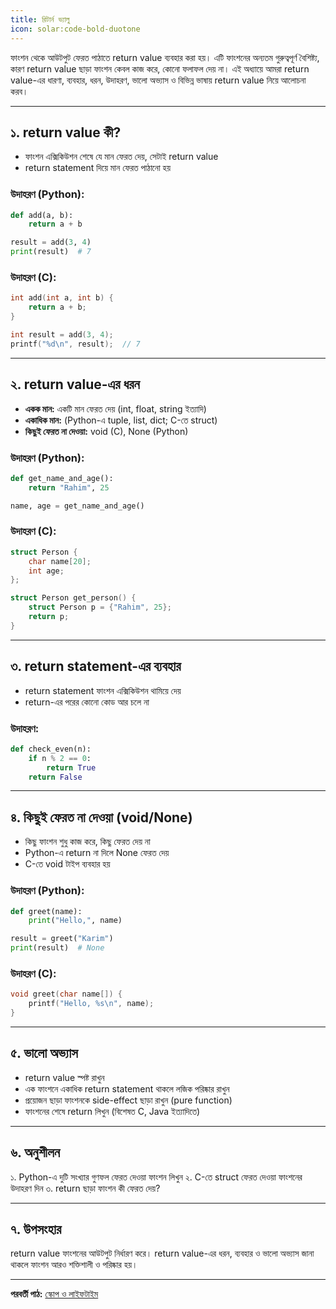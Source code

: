 ```yaml
---
title: রিটার্ন ভ্যালু
icon: solar:code-bold-duotone
---
```


ফাংশন থেকে আউটপুট ফেরত পাঠাতে return value ব্যবহার করা হয়। এটি ফাংশনের অন্যতম গুরুত্বপূর্ণ বৈশিষ্ট্য, কারণ return value ছাড়া ফাংশন কেবল কাজ করে, কোনো ফলাফল দেয় না। এই অধ্যায়ে আমরা return value-এর ধারণা, ব্যবহার, ধরন, উদাহরণ, ভালো অভ্যাস ও বিভিন্ন ভাষায় return value নিয়ে আলোচনা করব।

---

## ১. return value কী?

- ফাংশন এক্সিকিউশন শেষে যে মান ফেরত দেয়, সেটাই return value
- return statement দিয়ে মান ফেরত পাঠানো হয়

### উদাহরণ (Python):
```python
def add(a, b):
    return a + b

result = add(3, 4)
print(result)  # 7
```

### উদাহরণ (C):
```c
int add(int a, int b) {
    return a + b;
}

int result = add(3, 4);
printf("%d\n", result);  // 7
```

---

## ২. return value-এর ধরন

- **একক মান:** একটি মান ফেরত দেয় (int, float, string ইত্যাদি)
- **একাধিক মান:** (Python-এ tuple, list, dict; C-তে struct)
- **কিছুই ফেরত না দেওয়া:** void (C), None (Python)

### উদাহরণ (Python):
```python
def get_name_and_age():
    return "Rahim", 25

name, age = get_name_and_age()
```

### উদাহরণ (C):
```c
struct Person {
    char name[20];
    int age;
};

struct Person get_person() {
    struct Person p = {"Rahim", 25};
    return p;
}
```

---

## ৩. return statement-এর ব্যবহার

- return statement ফাংশন এক্সিকিউশন থামিয়ে দেয়
- return-এর পরের কোনো কোড আর চলে না

### উদাহরণ:
```python
def check_even(n):
    if n % 2 == 0:
        return True
    return False
```

---

## ৪. কিছুই ফেরত না দেওয়া (void/None)

- কিছু ফাংশন শুধু কাজ করে, কিছু ফেরত দেয় না
- Python-এ return না দিলে None ফেরত দেয়
- C-তে void টাইপ ব্যবহার হয়

### উদাহরণ (Python):
```python
def greet(name):
    print("Hello,", name)

result = greet("Karim")
print(result)  # None
```

### উদাহরণ (C):
```c
void greet(char name[]) {
    printf("Hello, %s\n", name);
}
```

---

## ৫. ভালো অভ্যাস

- return value স্পষ্ট রাখুন
- এক ফাংশনে একাধিক return statement থাকলে লজিক পরিষ্কার রাখুন
- প্রয়োজন ছাড়া ফাংশনকে side-effect ছাড়া রাখুন (pure function)
- ফাংশনের শেষে return লিখুন (বিশেষত C, Java ইত্যাদিতে)

---

## ৬. অনুশীলন

১. Python-এ দুটি সংখ্যার গুণফল ফেরত দেওয়া ফাংশন লিখুন
২. C-তে struct ফেরত দেওয়া ফাংশনের উদাহরণ দিন
৩. return ছাড়া ফাংশন কী ফেরত দেয়?

---

## ৭. উপসংহার

return value ফাংশনের আউটপুট নির্ধারণ করে। return value-এর ধরন, ব্যবহার ও ভালো অভ্যাস জানা থাকলে ফাংশন আরও শক্তিশালী ও পরিষ্কার হয়।

---

**পরবর্তী পাঠ:** [স্কোপ ও লাইফটাইম](/programming/scope-lifetime)
